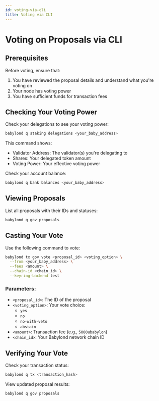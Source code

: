 ```yaml
---
id: voting-via-cli
title: Voting via CLI
---
```


# Voting on Proposals via CLI

## Prerequisites

Before voting, ensure that:
1. You have reviewed the proposal details and understand what you're voting on
2. Your node has voting power
3. You have sufficient funds for transaction fees

## Checking Your Voting Power

Check your delegations to see your voting power:

```bash
babylond q staking delegations <your_baby_address>
```

This command shows:
- Validator Address: The validator(s) you're delegating to
- Shares: Your delegated token amount
- Voting Power: Your effective voting power

Check your account balance:

```bash
babylond q bank balances <your_baby_address>
```

## Viewing Proposals

List all proposals with their IDs and statuses:

```bash
babylond q gov proposals
```

## Casting Your Vote

Use the following command to vote:

```bash
babylond tx gov vote <proposal_id> <voting_option> \
  --from <your_baby_address> \
  --fees <amount> \
  --chain-id <chain_id> \
  --keyring-backend test
```

### Parameters:
- `<proposal_id>`: The ID of the proposal
- `<voting_option>`: Your vote choice:
  - `yes`
  - `no`
  - `no-with-veto`
  - `abstain`
- `<amount>`: Transaction fee (e.g., `5000ubabylon`)
- `<chain_id>`: Your Babylond network chain ID

## Verifying Your Vote

Check your transaction status:

```bash
babylond q tx <transaction_hash>
```

View updated proposal results:

```bash
babylond q gov proposals
```
```
